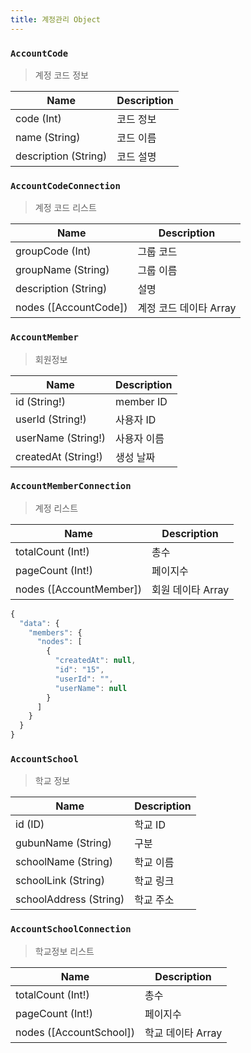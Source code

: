 ```yaml
---
title: 계정관리 Object
---
```




### `AccountCode` 
> 계정 코드 정보

| Name | Description |
| -------- | -------- | 
| code (Int) | 코드 정보
| name (String) | 코드 이름
| description (String) | 코드 설명


### `AccountCodeConnection` 
> 계정 코드 리스트

| Name | Description |
| -------- | -------- | 
| groupCode (Int)  | 그룹 코드  | 
| groupName (String)  | 그룹 이름  | 
| description (String) | 설명
| nodes ([<Link to="/object/account/#AccountCode">AccountCode</Link>])  | 계정 코드 데이타 Array  | 


### `AccountMember`
> 회원정보 

| Name | Description |
| -------- | -------- | 
| id (String!)  | member ID  | 
| userId (String!)  | 사용자 ID  | 
| userName (String!)  | 사용자 이름  | 
| createdAt (String!)  | 생성 날짜 | 


### `AccountMemberConnection`
> 계정 리스트 

| Name | Description |
| -------- | -------- | 
| totalCount (Int!)  | 총수  | 
| pageCount (Int!)  | 페이지수  | 
| nodes ([<Link to="/object/account/#AccountMember">AccountMember</Link>])  | 회원 데이타 Array  | 

```javascript
{
  "data": {
    "members": {
      "nodes": [
        {
          "createdAt": null,
          "id": "15",
          "userId": "",
          "userName": null
        }
      ]
    }
  }
}
```




### `AccountSchool`
> 학교 정보

| Name | Description |
| -------- | -------- | 
| id (ID) | 학교 ID
| gubunName (String) | 구분
| schoolName (String) | 학교 이름
| schoolLink  (String) | 학교 링크
| schoolAddress (String) | 학교 주소


### `AccountSchoolConnection`
> 학교정보 리스트

| Name | Description |
| -------- | -------- | 
| totalCount (Int!)  | 총수  | 
| pageCount (Int!)  | 페이지수  | 
| nodes ([<Link to="/object/account/#AccountSchool">AccountSchool</Link>])  | 학교 데이타 Array  | 


